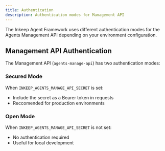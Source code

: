 ```yaml
---
title: Authentication
description: Authentication modes for Management API
---
```


The Inkeep Agent Framework uses different authentication modes for the Agents Management API depending on your environment configuration.

## Management API Authentication

The Management API (`agents-manage-api`) has two authentication modes:

### Secured Mode
When `INKEEP_AGENTS_MANAGE_API_SECRET` is set:
- Include the secret as a Bearer token in requests
- Reccomended for production environments


### Open Mode
When `INKEEP_AGENTS_MANAGE_API_SECRET` is not set:
- No authentication required
- Useful for local development